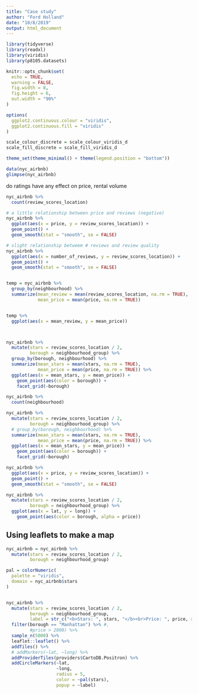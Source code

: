 ```yaml
---
title: "Case study"
author: "Ford Holland"
date: "10/8/2019"
output: html_document
---
```



```r

library(tidyverse)
library(readxl)
library(viridis)
library(p8105.datasets)

knitr::opts_chunk$set(
  echo = TRUE,
  warning = FALSE,
  fig.width = 8,
  fig.height = 6,
  out.width = "90%"
)

options(
  ggplot2.continuous.colour = "viridis",
  ggplot2.continuous.fill = "viridis"
)

scale_colour_discrete = scale_colour_viridis_d
scale_fill_discrete = scale_fill_viridis_d

theme_set(theme_minimal() + theme(legend.position = "bottom"))

```



```r

data(nyc_airbnb)
glimpse(nyc_airbnb)

```


do ratings have any effect on price, rental volume

```r

nyc_airbnb %>% 
  count(review_scores_location)

# a little relationship between price and reviews (negative)
nyc_airbnb %>% 
  ggplot(aes(x = price, y = review_scores_location)) +
  geom_point() +
  geom_smooth(stat = "smooth", se = FALSE)

# slight relationship betweem # reviews and review quality
nyc_airbnb %>% 
  ggplot(aes(x = number_of_reviews, y = review_scores_location)) +
  geom_point() +
  geom_smooth(stat = "smooth", se = FALSE)


temp = nyc_airbnb %>% 
  group_by(neighbourhood) %>% 
  summarize(mean_review = mean(review_scores_location, na.rm = TRUE),
            mean_price = mean(price, na.rm = TRUE))


temp %>% 
  ggplot(aes(x = mean_review, y = mean_price))



nyc_airbnb %>% 
  mutate(stars = review_scores_location / 2,
         borough = neighbourhood_group) %>% 
  group_by(borough, neighbourhood) %>% 
  summarize(mean_stars = mean(stars, na.rm = TRUE),
            mean_price = mean(price, na.rm = TRUE)) %>% 
  ggplot(aes(x = mean_stars, y = mean_price)) +
    geom_point(aes(color = borough)) +
    facet_grid(~borough)


```


```r

nyc_airbnb %>% 
  count(neighbourhood)

```


```r

nyc_airbnb %>% 
  mutate(stars = review_scores_location / 2,
         borough = neighbourhood_group) %>% 
  # group_by(borough, neighbourhood) %>% 
  summarize(mean_stars = mean(stars, na.rm = TRUE),
            mean_price = mean(price, na.rm = TRUE)) %>% 
  ggplot(aes(x = mean_stars, y = mean_price)) +
    geom_point(aes(color = borough)) +
    facet_grid(~borough)

```



```r

nyc_airbnb %>% 
  ggplot(aes(x = price, y = review_scores_location)) +
  geom_point() +
  geom_smooth(stat = "smooth", se = FALSE)

```



```r

nyc_airbnb %>% 
  mutate(stars = review_scores_location / 2,
         borough = neighbourhood_group) %>%
  ggplot(aes(x = lat, y = long)) +
    geom_point(aes(color = borough, alpha = price))

```

## Using leaflets to make a map

```r

nyc_airbnb = nyc_airbnb %>% 
  mutate(stars = review_scores_location / 2,
         borough = neighbourhood_group)

pal = colorNumeric(
  palette = "viridis",
  domain = nyc_airbnb$stars
)


nyc_airbnb %>% 
  mutate(stars = review_scores_location / 2,
         borough = neighbourhood_group,
         label = str_c("<b>Stars: ", stars, "</b><br>Price: ", price, sep = "")) %>%
  filter(borough == "Manhattan") %>% #,
         #price > 2000) %>%
  sample_n(5000) %>% 
  leaflet::leaflet() %>% 
  addTiles() %>% 
  # addMarkers(~lat, ~long) %>% 
  addProviderTiles(providers$CartoDB.Positron) %>% 
  addCircleMarkers(~lat, 
                   ~long, 
                   radius = 5,
                   color = ~pal(stars),
                   popup = ~label)



```





